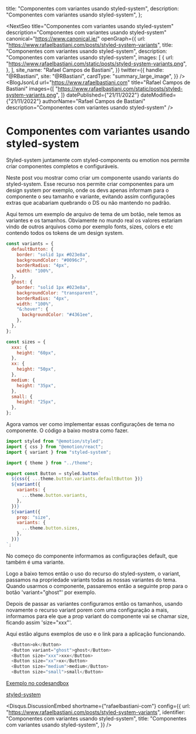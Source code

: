 

  title: "Componentes com variantes usando styled-system",
  description: "Componentes com variantes usando styled-system",
};

<NextSeo
  title="Componentes com variantes usando styled-system"
  description="Componentes com variantes usando styled-system"
  canonical="https://www.canonical.ie/"
  openGraph={{
    url: "https://www.rafaelbastiani.com/posts/styled-system-variants",
    title: "Componentes com variantes usando styled-system",
    description: "Componentes com variantes usando styled-system",
    images: [
      {
        url: "https://www.rafaelbastiani.com/static/posts/styled-system-variants.png",
      },
    ],
    site_name: "Rafael Campos de Bastiani",
  }}
  twitter={{
    handle: "@RBastiani",
    site: "@RBastiani",
    cardType: "summary_large_image",
  }}
/>
<BlogJsonLd
  url="https://www.rafaelbastiani.com"
  title="Rafael Campos de Bastiani"
  images={[
    "https://www.rafaelbastiani.com/static/posts/styled-system-variants.png",
  ]}
  datePublished={"21/11/2022"}
  dateModified={"21/11/2022"}
  authorName="Rafael Campos de Bastiani"
  description="Componentes com variantes usando styled-system"
/>

<PostBox>

# Componentes com variantes usando styled-system

Styled-system juntamente com styled-components ou emotion nos permite criar componentes completos e configuráveis.

Neste post vou mostrar como criar um componente usando variants do styled-system. Esse recurso nos permite criar componentes para um design system por exemplo, onde os devs apenas informam para o componente o seu tamanho e variante, evitando assim configurações extras que acabariam quebrando o DS ou não mantendo no padrão.

Aqui temos um exemplo de arquivo de tema de um botão, nele temos as variantes e os tamanhos. Obviamente no mundo real os valores estariam vindo de outros arquivos como por exemplo fonts, sizes, colors e etc contendo todos os tokens de um design system.

```js
const variants = {
  defaultButton: {
    border: "solid 1px #023e8a",
    backgroundColor: "#0096c7",
    borderRadius: "4px",
    width: "100%",
  },
  ghost: {
    border: "solid 1px #023e8a",
    backgroundColor: "transparent",
    borderRadius: "4px",
    width: "100%",
    "&:hover": {
      backgroundColor: "#4361ee",
    },
  },
};
```

```js
const sizes = {
  xxx: {
    height: "60px",
  },
  xx: {
    height: "50px",
  },
  medium: {
    height: "35px",
  },
  small: {
    height: "25px",
  },
};
```

Agora vamos ver como implementar essas configurações de tema no componente. O código a baixo mostra como fazer.

```js
import styled from "@emotion/styled";
import { css } from "@emotion/react";
import { variant } from "styled-system";

import { theme } from "../theme";

export const Button = styled.button`
  ${css({ ...theme.button.variants.defaultButton })}
  ${variant({
    variants: {
      ...theme.button.variants,
    },
  })}
  ${variant({
    prop: "size",
    variants: {
      ...theme.button.sizes,
    },
  })}
`;
```

No começo do componente informamos as configurações default, que também é uma variante.

Logo a baixo temos então o uso do recurso do styled-system, o variant, passamos na propriedade variants todas as nossas variantes do tema. Quando usarmos o componente, passaremos então a seguinte prop para o botão 'variant="ghost"' por exemplo.

Depois de passar as variantes configuramos então os tamanhos, usando novamente o recurso variant porem com uma configuração a mais, informamos para ele que a prop variant do componente vai se chamar size, ficando assim 'size="xxx"'.

Aqui estão alguns exemplos de uso e o link para a aplicação funcionando.

```js
  <Button>ok</Button>
  <Button variant="ghost">ghost</Button>
  <Button size="xxx">xxx</Button>
  <Button size="xx">xx</Button>
  <Button size="medium">medium</Button>
  <Button size="small">small</Button>
```

[Exemplo no codesandbox](https://codesandbox.io/s/styled-system-post-q3sdhd?file=/src/App.tsx)

[styled-system](https://styled-system.com/variants/)

<Disqus.DiscussionEmbed
  shortname={"rafaelbastiani-com"}
  config={{
    url: "https://www.rafaelbastiani.com/posts/styled-system-variants",
    identifier: "Componentes com variantes usando styled-system",
    title: "Componentes com variantes usando styled-system",
  }}
/>

</PostBox>
